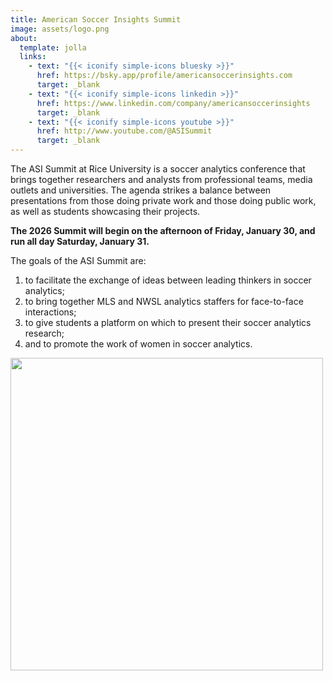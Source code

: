 ```yaml
---
title: American Soccer Insights Summit
image: assets/logo.png
about:
  template: jolla
  links:
    - text: "{{< iconify simple-icons bluesky >}}"
      href: https://bsky.app/profile/americansoccerinsights.com
      target: _blank
    - text: "{{< iconify simple-icons linkedin >}}"
      href: https://www.linkedin.com/company/americansoccerinsights
      target: _blank
    - text: "{{< iconify simple-icons youtube >}}"
      href: http://www.youtube.com/@ASISummit
      target: _blank
---
```


The ASI Summit at Rice University is a soccer analytics conference that brings together researchers and analysts from professional teams, media outlets and universities. The agenda strikes a balance between presentations from those doing private work and those doing public work, as well as students showcasing their projects.

**The 2026 Summit will begin on the afternoon of Friday, January 30, and run all day Saturday, January 31.**

The goals of the ASI Summit are:

1. to facilitate the exchange of ideas between leading thinkers in soccer analytics;
2. to bring together MLS and NWSL analytics staffers for face-to-face interactions;
3. to give students a platform on which to present their soccer analytics research;
4. and to promote the work of women in soccer analytics.

[![](assets/rice.png){width=500 fig-align="center"}](https://sport.rice.edu/sport-analytics-major){target=_blank}

